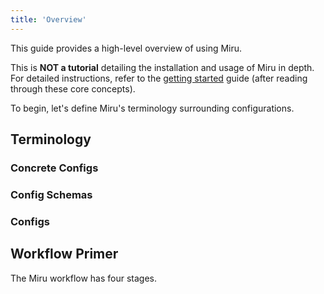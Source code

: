 ```yaml
---
title: 'Overview'
---
```



This guide provides a high-level overview of using Miru.

This is **NOT a tutorial** detailing the installation and usage of Miru in depth. For detailed instructions, refer to the [getting started](/pages/getting-started/install-cli) guide (after reading through these core concepts). 

To begin, let's define Miru's terminology surrounding configurations.

## Terminology

### Concrete Configs
<ConcreteConfigDefinition />

### Config Schemas
<ConfigSchemaDefinition />

### Configs
<ConfigDefinition />

## Workflow Primer

The Miru workflow has four stages.

<MiruWorkflowOverview />

